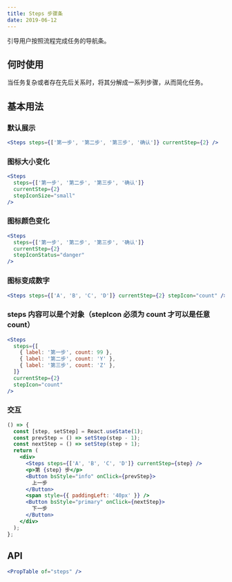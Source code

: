 ```yaml
---
title: Steps 步骤条
date: 2019-06-12
---
```


引导用户按照流程完成任务的导航条。

## 何时使用

当任务复杂或者存在先后关系时，将其分解成一系列步骤，从而简化任务。

## 基本用法

### 默认展示

```jsx
<Steps steps={['第一步', '第二步', '第三步', '确认']} currentStep={2} />
```

### 图标大小变化

```jsx
<Steps
  steps={['第一步', '第二步', '第三步', '确认']}
  currentStep={2}
  stepIconSize="small"
/>
```

### 图标颜色变化

```jsx
<Steps
  steps={['第一步', '第二步', '第三步', '确认']}
  currentStep={2}
  stepIconStatus="danger"
/>
```

### 图标变成数字

```jsx
<Steps steps={['A', 'B', 'C', 'D']} currentStep={2} stepIcon="count" />
```

### steps 内容可以是个对象（stepIcon 必须为 count 才可以是任意 count）

```jsx
<Steps
  steps={[
    { label: '第一步', count: 99 },
    { label: '第二步', count: 'Y' },
    { label: '第三步', count: 'Z' },
  ]}
  currentStep={2}
  stepIcon="count"
/>
```

### 交互

```jsx
() => {
  const [step, setStep] = React.useState(1);
  const prevStep = () => setStep(step - 1);
  const nextStep = () => setStep(step + 1);
  return (
    <div>
      <Steps steps={['A', 'B', 'C', 'D']} currentStep={step} />
      <p>第 {step} 步</p>
      <Button bsStyle="info" onClick={prevStep}>
        上一步
      </Button>
      <span style={{ paddingLeft: '40px' }} />
      <Button bsStyle="primary" onClick={nextStep}>
        下一步
      </Button>
    </div>
  );
};
```

## API

```jsx previewOnly
<PropTable of="steps" />
```
